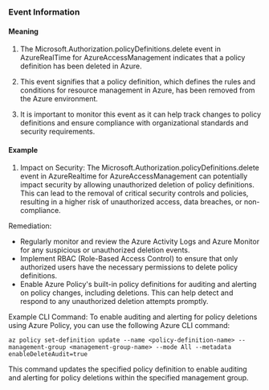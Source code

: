 
### Event Information

#### Meaning

1. The Microsoft.Authorization.policyDefinitions.delete event in AzureRealTime for AzureAccessManagement indicates that a policy definition has been deleted in Azure.

2. This event signifies that a policy definition, which defines the rules and conditions for resource management in Azure, has been removed from the Azure environment.

3. It is important to monitor this event as it can help track changes to policy definitions and ensure compliance with organizational standards and security requirements.

#### Example

1. Impact on Security: The Microsoft.Authorization.policyDefinitions.delete event in AzureRealtime for AzureAccessManagement can potentially impact security by allowing unauthorized deletion of policy definitions. This can lead to the removal of critical security controls and policies, resulting in a higher risk of unauthorized access, data breaches, or non-compliance.

Remediation:
- Regularly monitor and review the Azure Activity Logs and Azure Monitor for any suspicious or unauthorized deletion events.
- Implement RBAC (Role-Based Access Control) to ensure that only authorized users have the necessary permissions to delete policy definitions.
- Enable Azure Policy's built-in policy definitions for auditing and alerting on policy changes, including deletions. This can help detect and respond to any unauthorized deletion attempts promptly.

Example CLI Command:
To enable auditing and alerting for policy deletions using Azure Policy, you can use the following Azure CLI command:

```
az policy set-definition update --name <policy-definition-name> --management-group <management-group-name> --mode All --metadata enableDeleteAudit=true
```

This command updates the specified policy definition to enable auditing and alerting for policy deletions within the specified management group.

